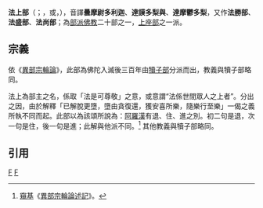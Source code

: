 {{EarlyBuddhism}}
'''法上部'''（{{lang-sa|Dharmottarīya}}；{{lang-pi|Dhammuttariya}}，或{{IAST|Dhammuttarika}}，{{bo|Chos-mchog-pahi sde}}），音譯'''曇摩尉多利迦'''、'''達謨多梨與'''、'''達摩鬱多梨'''，又作'''法勝部'''、'''法盛部'''、'''法尚部'''；為[[部派佛教|部派佛教]]二十部之一，[[上座部|上座部]]之一派。
 
==宗義==
依《[[異部宗輪論|異部宗輪論]]》，此部為佛陀入滅後三百年由[[犢子部|犢子部]]分派而出，教義與犢子部略同。

法上為部主之名​​，係取「法是可尊敬」之意，或意謂“法係世間眾人之上者”。分出之因，由於解釋「已解脫更墮，墮由貪復還，獲安喜所樂，隨樂行至樂」一偈之義所執不同而起。此部以為該頌所說為：[[阿羅漢|阿羅漢]]有退、住、進之別。初二句是退，次一句是住，後一句是進；此解與他派不同。<ref>[[窺基|窺基]]《[[異部宗輪論述記|異部宗輪論述記]]》。</ref> 其他教義與犢子部略同。

==引用==
{{reflist}}

[[Category:佛教歷史|F]]
[[Category:犢子部|F]]